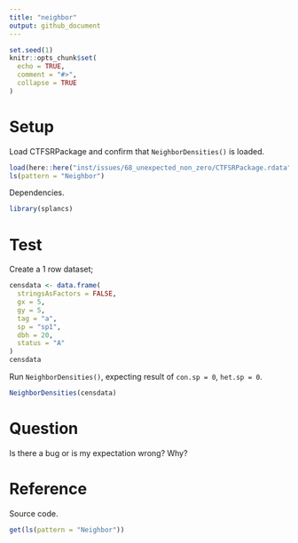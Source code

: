 ```yaml
---
title: "neighbor"
output: github_document
---
```


```r
set.seed(1)
knitr::opts_chunk$set(
  echo = TRUE,
  comment = "#>",
  collapse = TRUE
)
```

# Setup
Load CTFSRPackage and confirm that `NeighborDensities()` is loaded.

```r
load(here::here("inst/issues/68_unexpected_non_zero/CTFSRPackage.rdata"))
ls(pattern = "Neighbor")
```

Dependencies.

```r
library(splancs)
```

# Test

Create a 1 row dataset;

```r
censdata <- data.frame(
  stringsAsFactors = FALSE,
  gx = 5,
  gy = 5,
  tag = "a",
  sp = "sp1",
  dbh = 20,
  status = "A"
)
censdata
```

Run `NeighborDensities()`, expecting result of `con.sp = 0`, `het.sp = 0`.

```r
NeighborDensities(censdata)
```

# Question

Is there a bug or is my expectation wrong? Why?

# Reference

Source code.

```r
get(ls(pattern = "Neighbor"))
```

